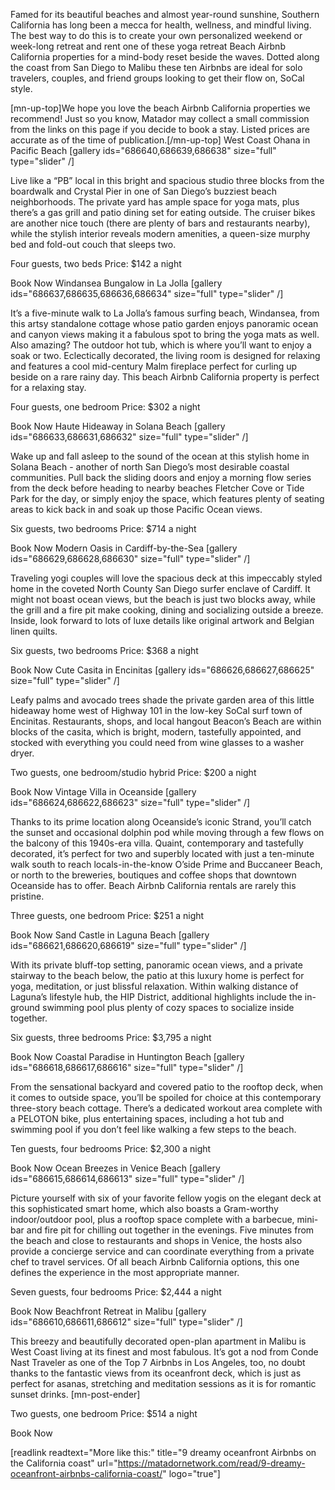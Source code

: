 Famed for its beautiful beaches and almost year-round sunshine, Southern California has long been a mecca for health, wellness, and mindful living. The best way to do this is to create your own personalized weekend or week-long retreat and rent one of these yoga retreat Beach Airbnb California properties for a mind-body reset beside the waves. Dotted along the coast from San Diego to Malibu these ten Airbnbs are ideal for solo travelers, couples, and friend groups looking to get their flow on, SoCal style.

[mn-up-top]We hope you love the beach Airbnb California properties we recommend! Just so you know, Matador may collect a small commission from the links on this page if you decide to book a stay. Listed prices are accurate as of the time of publication.[/mn-up-top]
West Coast Ohana in Pacific Beach
[gallery ids="686640,686639,686638" size="full" type="slider"  /]

Live like a “PB” local in this bright and spacious studio three blocks from the boardwalk and Crystal Pier in one of San Diego’s buzziest beach neighborhoods. The private yard has ample space for yoga mats, plus there’s a gas grill and patio dining set for eating outside. The cruiser bikes are another nice touch (there are plenty of bars and restaurants nearby), while the stylish interior reveals modern amenities, a queen-size murphy bed and fold-out couch that sleeps two.

Four guests, two beds
Price: $142 a night

Book Now
Windansea Bungalow in La Jolla
[gallery ids="686637,686635,686636,686634" size="full" type="slider"  /]

It’s a five-minute walk to La Jolla’s famous surfing beach, Windansea, from this artsy standalone cottage whose patio garden enjoys panoramic ocean and canyon views making it a fabulous spot to bring the yoga mats as well. Also amazing? The outdoor hot tub, which is where you’ll want to enjoy a soak or two. Eclectically decorated, the living room is designed for relaxing and features a cool mid-century Malm fireplace perfect for curling up beside on a rare rainy day. This beach Airbnb California property is perfect for a relaxing stay.

Four guests, one bedroom
Price: $302 a night

Book Now
Haute Hideaway in Solana Beach
[gallery ids="686633,686631,686632" size="full" type="slider"  /]

Wake up and fall asleep to the sound of the ocean at this stylish home in Solana Beach - another of north San Diego’s most desirable coastal communities. Pull back the sliding doors and enjoy a morning flow series from the deck before heading to nearby beaches Fletcher Cove or Tide Park for the day, or simply enjoy the space, which features plenty of seating areas to kick back in and soak up those Pacific Ocean views.

Six guests, two bedrooms
Price: $714 a night

Book Now
Modern Oasis in Cardiff-by-the-Sea
[gallery ids="686629,686628,686630" size="full" type="slider"  /]

Traveling yogi couples will love the spacious deck at this impeccably styled home in the coveted North County San Diego surfer enclave of Cardiff. It might not boast ocean views, but the beach is just two blocks away, while the grill and a fire pit make cooking, dining and socializing outside a breeze. Inside, look forward to lots of luxe details like original artwork and Belgian linen quilts.

Six guests, two bedrooms
Price: $368 a night

Book Now
Cute Casita in Encinitas
[gallery ids="686626,686627,686625" size="full" type="slider"  /]

Leafy palms and avocado trees shade the private garden area of this little hideaway home west of Highway 101 in the low-key SoCal surf town of Encinitas. Restaurants, shops, and local hangout Beacon’s Beach are within blocks of the casita, which is bright, modern, tastefully appointed, and stocked with everything you could need from wine glasses to a washer dryer.

Two guests, one bedroom/studio hybrid
Price: $200 a night

Book Now
Vintage Villa in Oceanside
[gallery ids="686624,686622,686623" size="full" type="slider"  /]

Thanks to its prime location along Oceanside’s iconic Strand, you’ll catch the sunset and occasional dolphin pod while moving through a few flows on the balcony of this 1940s-era villa. Quaint, contemporary and tastefully decorated, it’s perfect for two and superbly located with just a ten-minute walk south to reach locals-in-the-know O’side Prime and Buccaneer Beach, or north to the breweries, boutiques and coffee shops that downtown Oceanside has to offer. Beach Airbnb California rentals are rarely this pristine.

Three guests, one bedroom
Price: $251 a night

Book Now
Sand Castle in Laguna Beach
[gallery ids="686621,686620,686619" size="full" type="slider"  /]

With its private bluff-top setting, panoramic ocean views, and a private stairway to the beach below, the patio at this luxury home is perfect for yoga, meditation, or just blissful relaxation. Within walking distance of Laguna’s lifestyle hub, the HIP District, additional highlights include the in-ground swimming pool plus plenty of cozy spaces to socialize inside together.

Six guests, three bedrooms
Price: $3,795 a night

Book Now
Coastal Paradise in Huntington Beach
[gallery ids="686618,686617,686616" size="full" type="slider"  /]

From the sensational backyard and covered patio to the rooftop deck, when it comes to outside space, you’ll be spoiled for choice at this contemporary three-story beach cottage. There’s a dedicated workout area complete with a PELOTON bike, plus entertaining spaces, including a hot tub and swimming pool if you don’t feel like walking a few steps to the beach.

Ten guests, four bedrooms
Price: $2,300 a night

Book Now
Ocean Breezes in Venice Beach
[gallery ids="686615,686614,686613" size="full" type="slider"  /]

Picture yourself with six of your favorite fellow yogis on the elegant deck at this sophisticated smart home, which also boasts a Gram-worthy indoor/outdoor pool, plus a rooftop space complete with a barbecue, mini-bar and fire pit for chilling out together in the evenings. Five minutes from the beach and close to restaurants and shops in Venice, the hosts also provide a concierge service and can coordinate everything from a private chef to travel services. Of all beach Airbnb California options, this one defines the experience in the most appropriate manner.

Seven guests, four bedrooms
Price: $2,444 a night

Book Now
Beachfront Retreat in Malibu
[gallery ids="686610,686611,686612" size="full" type="slider"  /]

This breezy and beautifully decorated open-plan apartment in Malibu is West Coast living at its finest and most fabulous. It’s got a nod from Conde Nast Traveler as one of the Top 7 Airbnbs in Los Angeles, too, no doubt thanks to the fantastic views from its oceanfront deck, which is just as perfect for asanas, stretching and meditation sessions as it is for romantic sunset drinks. [mn-post-ender]

Two guests, one bedroom
Price: $514 a night

Book Now

[readlink readtext="More like this:" title="9 dreamy oceanfront Airbnbs on the California coast" url="https://matadornetwork.com/read/9-dreamy-oceanfront-airbnbs-california-coast/" logo="true"]